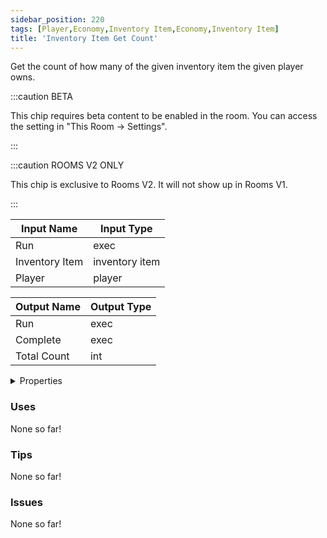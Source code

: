 ```yaml
---
sidebar_position: 220
tags: [Player,Economy,Inventory Item,Economy,Inventory Item]
title: 'Inventory Item Get Count'
---
```


Get the count of how many of the given inventory item the given player owns.

:::caution BETA

This chip requires beta content to be enabled in the room. You can access the setting in "This Room -> Settings".

:::

:::caution ROOMS V2 ONLY

This chip is exclusive to Rooms V2. It will not show up in Rooms V1.

:::


<EsbSvg />

| Input Name | Input Type |
|-----------|-----------|
| Run | exec |
| Inventory Item | inventory item |
| Player | player |

| Output Name | Output Type |
|-----------|-----------|
| Run | exec |
| Complete | exec |
| Total Count | int |


<details>
  <summary>Properties</summary>
  <div>
    <div>
    <table>
      <thead>
        <tr>
          <th>Is beta required?</th>
          <th>✅</th>
        </tr>
        <tr>
          <th>Is this chip a trolling risk?</th>
          <th>❌</th>
        </tr>
        <tr>
          <th>Is this chip a role assignment risk?</th>
          <th>❌</th>
        </tr>
        <tr>
          <th>Chip UUID</th>
          <th>2e1cb4fa-a341-40fe-acba-e8621f7c69ca</th>
        </tr>
      </thead>
    </table>
    </div>
  </div>
</details>

### Uses

None so far!

### Tips

None so far!

### Issues

None so far!